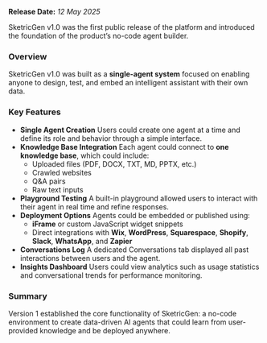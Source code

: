 **Release Date:** _12 May 2025_

SketricGen v1.0 was the first public release of the platform and introduced the foundation of the product’s no-code agent builder.

### Overview

SketricGen v1.0 was built as a **single-agent system** focused on enabling anyone to design, test, and embed an intelligent assistant with their own data.

### Key Features

- **Single Agent Creation**
  Users could create one agent at a time and define its role and behavior through a simple interface.
- **Knowledge Base Integration**
  Each agent could connect to **one knowledge base**, which could include:
  - Uploaded files (PDF, DOCX, TXT, MD, PPTX, etc.)
  - Crawled websites
  - Q&A pairs
  - Raw text inputs
- **Playground Testing**
  A built-in playground allowed users to interact with their agent in real time and refine responses.
- **Deployment Options**
  Agents could be embedded or published using:
  - **iFrame** or custom JavaScript widget snippets
  - Direct integrations with **Wix**, **WordPress**, **Squarespace**, **Shopify**, **Slack**, **WhatsApp**, and **Zapier**
- **Conversations Log**
  A dedicated Conversations tab displayed all past interactions between users and the agent.
- **Insights Dashboard**
  Users could view analytics such as usage statistics and conversational trends for performance monitoring.

### Summary

Version 1 established the core functionality of SketricGen: a no-code environment to create data-driven AI agents that could learn from user-provided knowledge and be deployed anywhere.
